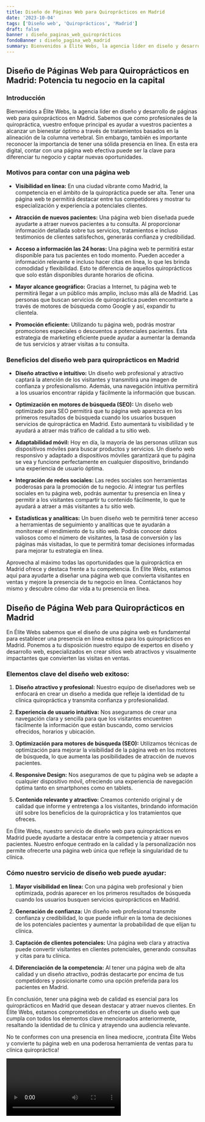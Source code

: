 ```yaml
---
title: Diseño de Páginas Web para Quiroprácticos en Madrid
date: '2023-10-04'
tags: ['Diseño web', 'Quiroprácticos', 'Madrid']
draft: false
banner : diseño_paginas_web_quiroprácticos
fondoBanner : diseño_pagina_web_madrid
summary: Bienvenidos a Élite Webs, la agencia líder en diseño y desarrollo de páginas web para quiroprácticos en Madrid. Sabemos que como profesionales de la quiropráctica, vuestro enfoque principal es ayudar a vuestros pacientes a alcanzar un bienestar óptimo a través de tratamientos basados en la alineación de la columna vertebral. Sin embargo, también es importante reconocer la importancia de tener una sólida presencia en línea. En esta era digital, contar con una página web efectiva puede ser la clave para diferenciar tu negocio y captar nuevas oportunidades.
---
```


## Diseño de Páginas Web para Quiroprácticos en Madrid: Potencia tu negocio en la capital

### Introducción

Bienvenidos a Élite Webs, la agencia líder en diseño y desarrollo de páginas web para quiroprácticos en Madrid. Sabemos que como profesionales de la quiropráctica, vuestro enfoque principal es ayudar a vuestros pacientes a alcanzar un bienestar óptimo a través de tratamientos basados en la alineación de la columna vertebral. Sin embargo, también es importante reconocer la importancia de tener una sólida presencia en línea. En esta era digital, contar con una página web efectiva puede ser la clave para diferenciar tu negocio y captar nuevas oportunidades.

### Motivos para contar con una página web

- **Visibilidad en línea:** En una ciudad vibrante como Madrid, la competencia en el ámbito de la quiropráctica puede ser alta. Tener una página web te permitirá destacar entre tus competidores y mostrar tu especialización y experiencia a potenciales clientes.

- **Atracción de nuevos pacientes:** Una página web bien diseñada puede ayudarte a atraer nuevos pacientes a tu consulta. Al proporcionar información detallada sobre tus servicios, tratamientos e incluso testimonios de clientes satisfechos, generarás confianza y credibilidad.

- **Acceso a información las 24 horas:** Una página web te permitirá estar disponible para tus pacientes en todo momento. Pueden acceder a información relevante e incluso hacer citas en línea, lo que les brinda comodidad y flexibilidad. Esto te diferencia de aquellos quiroprácticos que solo están disponibles durante horarios de oficina.

- **Mayor alcance geográfico:** Gracias a Internet, tu página web te permitirá llegar a un público más amplio, incluso más allá de Madrid. Las personas que buscan servicios de quiropráctica pueden encontrarte a través de motores de búsqueda como Google y así, expandir tu clientela.

- **Promoción eficiente:** Utilizando tu página web, podrás mostrar promociones especiales o descuentos a potenciales pacientes. Esta estrategia de marketing eficiente puede ayudar a aumentar la demanda de tus servicios y atraer visitas a tu consulta.

### Beneficios del diseño web para quiroprácticos en Madrid

- **Diseño atractivo e intuitivo:** Un diseño web profesional y atractivo captará la atención de los visitantes y transmitirá una imagen de confianza y profesionalismo. Además, una navegación intuitiva permitirá a los usuarios encontrar rápida y fácilmente la información que buscan.

- **Optimización en motores de búsqueda (SEO):** Un diseño web optimizado para SEO permitirá que tu página web aparezca en los primeros resultados de búsqueda cuando los usuarios busquen servicios de quiropráctica en Madrid. Esto aumentará tu visibilidad y te ayudará a atraer más tráfico de calidad a tu sitio web.

- **Adaptabilidad móvil:** Hoy en día, la mayoría de las personas utilizan sus dispositivos móviles para buscar productos y servicios. Un diseño web responsivo y adaptado a dispositivos móviles garantizará que tu página se vea y funcione perfectamente en cualquier dispositivo, brindando una experiencia de usuario óptima.

- **Integración de redes sociales:** Las redes sociales son herramientas poderosas para la promoción de tu negocio. Al integrar tus perfiles sociales en tu página web, podrás aumentar tu presencia en línea y permitir a los visitantes compartir tu contenido fácilmente, lo que te ayudará a atraer a más visitantes a tu sitio web.

- **Estadísticas y analíticas:** Un buen diseño web te permitirá tener acceso a herramientas de seguimiento y analíticas que te ayudarán a monitorear el rendimiento de tu sitio web. Podrás conocer datos valiosos como el número de visitantes, la tasa de conversión y las páginas más visitadas, lo que te permitirá tomar decisiones informadas para mejorar tu estrategia en línea.

Aprovecha al máximo todas las oportunidades que la quiropráctica en Madrid ofrece y destaca frente a tu competencia. En Élite Webs, estamos aquí para ayudarte a diseñar una página web que convierta visitantes en ventas y mejore la presencia de tu negocio en línea. Contáctanos hoy mismo y descubre cómo dar vida a tu presencia en línea.

<GifSeo />

<Cta />

## Diseño de Página Web para Quiroprácticos en Madrid

En Élite Webs sabemos que el diseño de una página web es fundamental para establecer una presencia en línea exitosa para los quiroprácticos en Madrid. Ponemos a tu disposición nuestro equipo de expertos en diseño y desarrollo web, especializados en crear sitios web atractivos y visualmente impactantes que convierten las visitas en ventas.

### Elementos clave del diseño web exitoso:

1. **Diseño atractivo y profesional:** Nuestro equipo de diseñadores web se enfocará en crear un diseño a medida que refleje la identidad de tu clínica quiropráctica y transmita confianza y profesionalidad.

2. **Experiencia de usuario intuitiva:** Nos aseguramos de crear una navegación clara y sencilla para que los visitantes encuentren fácilmente la información que están buscando, como servicios ofrecidos, horarios y ubicación.

3. **Optimización para motores de búsqueda (SEO):** Utilizamos técnicas de optimización para mejorar la visibilidad de la página web en los motores de búsqueda, lo que aumenta las posibilidades de atracción de nuevos pacientes.

4. **Responsive Design:** Nos aseguramos de que tu página web se adapte a cualquier dispositivo móvil, ofreciendo una experiencia de navegación óptima tanto en smartphones como en tablets.

5. **Contenido relevante y atractivo:** Creamos contenido original y de calidad que informe y entretenga a los visitantes, brindando información útil sobre los beneficios de la quiropráctica y los tratamientos que ofreces.

En Élite Webs, nuestro servicio de diseño web para quiroprácticos en Madrid puede ayudarte a destacar entre la competencia y atraer nuevos pacientes. Nuestro enfoque centrado en la calidad y la personalización nos permite ofrecerte una página web única que refleje la singularidad de tu clínica.

### Cómo nuestro servicio de diseño web puede ayudar:

1. **Mayor visibilidad en línea:** Con una página web profesional y bien optimizada, podrás aparecer en los primeros resultados de búsqueda cuando los usuarios busquen servicios quiroprácticos en Madrid.

2. **Generación de confianza:** Un diseño web profesional transmite confianza y credibilidad, lo que puede influir en la toma de decisiones de los potenciales pacientes y aumentar la probabilidad de que elijan tu clínica.

3. **Captación de clientes potenciales:** Una página web clara y atractiva puede convertir visitantes en clientes potenciales, generando consultas y citas para tu clínica.

4. **Diferenciación de la competencia:** Al tener una página web de alta calidad y un diseño atractivo, podrás destacarte por encima de tus competidores y posicionarte como una opción preferida para los pacientes en Madrid.

En conclusión, tener una página web de calidad es esencial para los quiroprácticos en Madrid que desean destacar y atraer nuevos clientes. En Élite Webs, estamos comprometidos en ofrecerte un diseño web que cumpla con todos los elementos clave mencionados anteriormente, resaltando la identidad de tu clínica y atrayendo una audiencia relevante.

No te conformes con una presencia en línea mediocre, ¡contrata Élite Webs y convierte tu página web en una poderosa herramienta de ventas para tu clínica quiropráctica!

<Video />

<CtaBot job='Quiroprácticos' city='Madrid'/>

<Gmaps query='Madrid+españa+maps' />